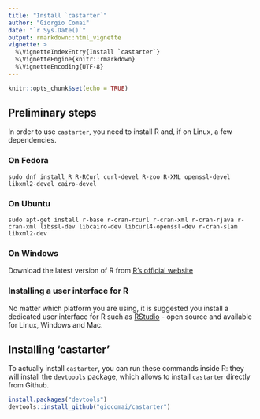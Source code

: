 ```yaml
---
title: "Install `castarter`"
author: "Giorgio Comai"
date: "`r Sys.Date()`"
output: rmarkdown::html_vignette
vignette: >
  %\VignetteIndexEntry{Install `castarter`}
  %\VignetteEngine{knitr::rmarkdown}
  %\VignetteEncoding{UTF-8}
---
```


```r
knitr::opts_chunk$set(echo = TRUE)
```

## Preliminary steps
In order to use `castarter`, you need to install R and, if on Linux, a few dependencies. 

### On Fedora
```install
sudo dnf install R R-RCurl curl-devel R-zoo R-XML openssl-devel libxml2-devel cairo-devel
```
### On Ubuntu
```install
sudo apt-get install r-base r-cran-rcurl r-cran-xml r-cran-rjava r-cran-xml libssl-dev libcairo-dev libcurl4-openssl-dev r-cran-slam libxml2-dev
```
### On Windows
Download the latest version of R from [R's official website]( https://www.r-project.org/{https://www.r-project.org/)

### Installing a user interface for R
No matter which platform you are using, it is suggested you install a dedicated user interface for R such as [RStudio](https://www.rstudio.com/products/rstudio/download/) - open source and available for Linux, Windows and Mac. 

## Installing 'castarter'
To actually install `castarter`, you can run these commands inside R: they will install the `devtoools` package, which allows to install `castarter` directly from Github.

```r
install.packages("devtools")
devtools::install_github("giocomai/castarter")
```
